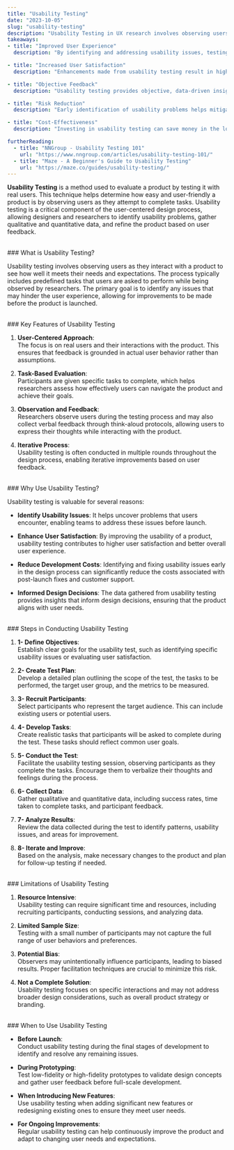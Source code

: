 ```yaml
---
title: "Usability Testing"
date: "2023-10-05"
slug: "usability-testing"
description: "Usability Testing in UX research involves observing users as they interact with a product to evaluate its ease of use and identify any usability issues."
takeaways:
- title: "Improved User Experience"
  description: "By identifying and addressing usability issues, testing leads to a more intuitive and user-friendly product."

- title: "Increased User Satisfaction"
  description: "Enhancements made from usability testing result in higher user satisfaction, which can lead to better user retention and brand loyalty."

- title: "Objective Feedback"
  description: "Usability testing provides objective, data-driven insights that help guide design decisions."

- title: "Risk Reduction"
  description: "Early identification of usability problems helps mitigate the risk of product failure upon launch."

- title: "Cost-Effectiveness"
  description: "Investing in usability testing can save money in the long run by preventing costly redesigns and support issues after launch."

furtherReading:
  - title: "NNGroup - Usability Testing 101"
    url: "https://www.nngroup.com/articles/usability-testing-101/"
  - title: "Maze - A Beginner's Guide to Usability Testing"
    url: "https://maze.co/guides/usability-testing/"
---
```


**Usability Testing** is a method used to evaluate a product by testing it with real users. This technique helps determine how easy and user-friendly a product is by observing users as they attempt to complete tasks. Usability testing is a critical component of the user-centered design process, allowing designers and researchers to identify usability problems, gather qualitative and quantitative data, and refine the product based on user feedback.

<br />
### What is Usability Testing?

Usability testing involves observing users as they interact with a product to see how well it meets their needs and expectations. The process typically includes predefined tasks that users are asked to perform while being observed by researchers. The primary goal is to identify any issues that may hinder the user experience, allowing for improvements to be made before the product is launched.

<br />
### Key Features of Usability Testing

1. **User-Centered Approach**:  
   The focus is on real users and their interactions with the product. This ensures that feedback is grounded in actual user behavior rather than assumptions.

2. **Task-Based Evaluation**:  
   Participants are given specific tasks to complete, which helps researchers assess how effectively users can navigate the product and achieve their goals.

3. **Observation and Feedback**:  
   Researchers observe users during the testing process and may also collect verbal feedback through think-aloud protocols, allowing users to express their thoughts while interacting with the product.

4. **Iterative Process**:  
   Usability testing is often conducted in multiple rounds throughout the design process, enabling iterative improvements based on user feedback.

<br />
### Why Use Usability Testing?

Usability testing is valuable for several reasons:

- **Identify Usability Issues**: It helps uncover problems that users encounter, enabling teams to address these issues before launch.

- **Enhance User Satisfaction**: By improving the usability of a product, usability testing contributes to higher user satisfaction and better overall user experience.

- **Reduce Development Costs**: Identifying and fixing usability issues early in the design process can significantly reduce the costs associated with post-launch fixes and customer support.

- **Informed Design Decisions**: The data gathered from usability testing provides insights that inform design decisions, ensuring that the product aligns with user needs.

<br />
### Steps in Conducting Usability Testing

1. **1- Define Objectives**:  
   Establish clear goals for the usability test, such as identifying specific usability issues or evaluating user satisfaction.

2. **2- Create Test Plan**:  
   Develop a detailed plan outlining the scope of the test, the tasks to be performed, the target user group, and the metrics to be measured.

3. **3- Recruit Participants**:  
   Select participants who represent the target audience. This can include existing users or potential users.

4. **4- Develop Tasks**:  
   Create realistic tasks that participants will be asked to complete during the test. These tasks should reflect common user goals.

5. **5- Conduct the Test**:  
   Facilitate the usability testing session, observing participants as they complete the tasks. Encourage them to verbalize their thoughts and feelings during the process.

6. **6- Collect Data**:  
   Gather qualitative and quantitative data, including success rates, time taken to complete tasks, and participant feedback.

7. **7- Analyze Results**:  
   Review the data collected during the test to identify patterns, usability issues, and areas for improvement.

8. **8- Iterate and Improve**:  
   Based on the analysis, make necessary changes to the product and plan for follow-up testing if needed.

<br />
### Limitations of Usability Testing

1. **Resource Intensive**:  
   Usability testing can require significant time and resources, including recruiting participants, conducting sessions, and analyzing data.

2. **Limited Sample Size**:  
   Testing with a small number of participants may not capture the full range of user behaviors and preferences.

3. **Potential Bias**:  
   Observers may unintentionally influence participants, leading to biased results. Proper facilitation techniques are crucial to minimize this risk.

4. **Not a Complete Solution**:  
   Usability testing focuses on specific interactions and may not address broader design considerations, such as overall product strategy or branding.

<br />
### When to Use Usability Testing

- **Before Launch**:  
  Conduct usability testing during the final stages of development to identify and resolve any remaining issues.

- **During Prototyping**:  
  Test low-fidelity or high-fidelity prototypes to validate design concepts and gather user feedback before full-scale development.

- **When Introducing New Features**:  
  Use usability testing when adding significant new features or redesigning existing ones to ensure they meet user needs.

- **For Ongoing Improvements**:  
  Regular usability testing can help continuously improve the product and adapt to changing user needs and expectations.
